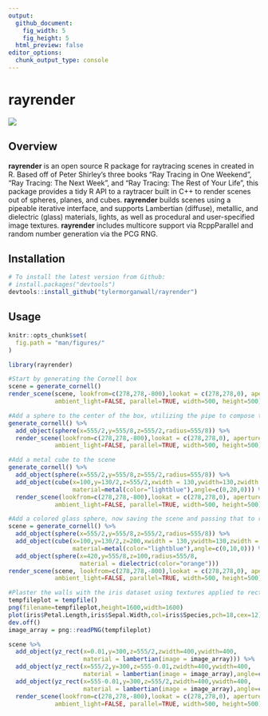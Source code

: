 ```yaml
---
output: 
  github_document:
    fig_width: 5
    fig_height: 5
  html_preview: false
editor_options: 
  chunk_output_type: console
---
```

rayrender
=========================================================

<img src="man/figures/swordsmall.gif" ></img>

Overview
--------

**rayrender** is an open source R package for raytracing scenes in created in R. Based off of Peter Shirley's three books "Ray Tracing in One Weekend", "Ray Tracing: The Next Week", and "Ray Tracing: The Rest of Your Life", this package provides a tidy R API to a raytracer built in C++ to render scenes out of spheres, planes, and cubes. **rayrender** builds scenes using a pipeable iterative interface, and supports Lambertian (diffuse), metallic, and dielectric (glass) materials, lights, as well as procedural and user-specified image textures. **rayrender** includes multicore support via RcppParallel and random number generation via the PCG RNG.


Installation
------------

``` r
# To install the latest version from Github:
# install.packages("devtools")
devtools::install_github("tylermorganwall/rayrender")
```

Usage
-----

```r
knitr::opts_chunk$set(
  fig.path = "man/figures/"
)
```

```r
library(rayrender)

#Start by generating the Cornell box
scene = generate_cornell()
render_scene(scene, lookfrom=c(278,278,-800),lookat = c(278,278,0), aperture=0, fov=40, samples = 500,
             ambient_light=FALSE, parallel=TRUE, width=500, height=500)

#Add a sphere to the center of the box, utilizing the pipe to compose the scene
generate_cornell() %>%
  add_object(sphere(x=555/2,y=555/8,z=555/2,radius=555/8)) %>%
  render_scene(lookfrom=c(278,278,-800),lookat = c(278,278,0), aperture=0, fov=40,  samples = 500,
             ambient_light=FALSE, parallel=TRUE, width=500, height=500)

#Add a metal cube to the scene
generate_cornell() %>%
  add_object(sphere(x=555/2,y=555/8,z=555/2,radius=555/8)) %>%
  add_object(cube(x=100,y=130/2,z=555/2,xwidth = 130,ywidth=130,zwidth = 130,
                  material=metal(color="lightblue"),angle=c(0,20,0))) %>%
  render_scene(lookfrom=c(278,278,-800),lookat = c(278,278,0), aperture=0, fov=40,  samples = 500,
             ambient_light=FALSE, parallel=TRUE, width=500, height=500)

#Add a colored glass sphere, now saving the scene and passing that to render_scene
scene = generate_cornell() %>%
  add_object(sphere(x=555/2,y=555/8,z=555/2,radius=555/8)) %>%
  add_object(cube(x=100,y=130/2,z=200,xwidth = 130,ywidth=130,zwidth = 130,
                  material=metal(color="lightblue"),angle=c(0,10,0))) %>%
  add_object(sphere(x=420,y=555/8,z=100,radius=555/8,
                    material = dielectric(color="orange"))) 
render_scene(scene, lookfrom=c(278,278,-800),lookat = c(278,278,0), aperture=0, fov=40,  samples = 500,
             ambient_light=FALSE, parallel=TRUE, width=500, height=500)

#Plaster the walls with the iris dataset using textures applied to rectangles
tempfileplot = tempfile()
png(filename=tempfileplot,height=1600,width=1600)
plot(iris$Petal.Length,iris$Sepal.Width,col=iris$Species,pch=18,cex=12)
dev.off()
image_array = png::readPNG(tempfileplot)

scene %>%
  add_object(yz_rect(x=0.01,y=300,z=555/2,zwidth=400,ywidth=400,
                     material = lambertian(image = image_array))) %>%
  add_object(yz_rect(x=555/2,y=300,z=555-0.01,zwidth=400,ywidth=400,
                     material = lambertian(image = image_array),angle=c(0,90,0))) %>%
  add_object(yz_rect(x=555-0.01,y=300,z=555/2,zwidth=400,ywidth=400,
                     material = lambertian(image = image_array),angle=c(0,180,0))) %>%
  render_scene(lookfrom=c(278,278,-800),lookat = c(278,278,0), aperture=0, fov=40,  samples = 500,
             ambient_light=FALSE, parallel=TRUE, width=500, height=500)
```
